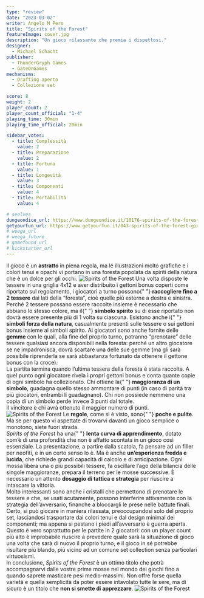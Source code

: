 ```yaml
---
type: "review"
date: "2023-03-02"
writer: Angelo M Pero
title: "Spirits of the Forest"
featureImage: cover.jpg
description: "Un gioco rilassante che premia i dispettosi."
designer:
  - Michael Schacht
publisher:
  - ThunderGryph Games
  - GateOnGames
mechanisms:
  - Drafting aperto
  - Collezione set

score: 8
weight: 2
player_count: 2
player_count_official: "1-4"
playing_time: 30min
playing_time_official: 20min

sidebar_votes:
  - title: Complessità
    value: 2
  - title: Preparazione
    value: 2
  - title: Fortuna
    value: 1
  - title: Longevità
    value: 3
  - title: Componenti
    value: 4
  - title: Portabilità
    value: 4

# seelves
dungeondice_url: https://www.dungeondice.it/10176-spirits-of-the-forest.html
getyourfun_url: https://www.getyourfun.it/043-spirits-of-the-forest-giochi-per-famiglia.html?fast_search=fs
# weega_url
# weega_future
# gamefound_url
# kickstarter_url
---
```


<Setting>
  Il gioco è un <strong>astratto </strong>in piena regola, ma le illustrazioni
  molto grafiche e i colori tenui e opachi vi portano in una foresta popolata da
  spiriti della natura che è un dolce per gli occhi.
</Setting>

<img src="./game1.jpg" alt="Spirits of the Forest" />

<Rules>
  Una volta disposte le tessere in una griglia 4x12 e aver distribuito i gettoni
  bonus coperti come riportato sul regolamento, i giocatori a turno possono{" "}
  <strong>raccogliere fino a 2 tessere</strong> dai lati della “foresta”, cioè
  quelle più esterne a destra e sinistra. Perché 2 tessere possano essere
  raccolte insieme è necessario che abbiano lo stesso colore, ma il{" "}
  <strong>simbolo spirito</strong> su di esse riportato non dovrà essere
  presente più di 1 volta su ciascuna. Esistono anche i{" "}
  <strong>simboli forza della natura</strong>, casualmente presenti sulle
  tessere o sui gettoni bonus insieme ai simboli spirito. Ai giocatori sono
  anche fornite delle <strong>gemme </strong>con le quali, alla fine del proprio
  turno, potranno “prenotare” delle tessere qualsiasi ancora disponibili nella
  foresta: perché un altro giocatore se ne impadronisca, dovrà scartare una
  delle sue gemme (ma gli sarà possibile riprenderla se sarà abbastanza
  fortunato da ottenere il gettone bonus con la croce).
  <br />
  La partita termina quando l’ultima tessera della foresta è stata raccolta. A
  quel punto ogni giocatore rivela i propri gettoni bonus e conta quante copie
  di ogni simbolo ha collezionato. Chi ottiene la{" "}
  <strong>maggioranza di un simbolo</strong>, guadagna quello stesso ammontare
  di punti (in caso di parità tra più giocatori, entrambi li guadagnano). Chi
  non possiede nemmeno una copia di un simbolo perde invece 3 punti dal totale.
  <br />
  Il vincitore è chi avrà ottenuto il maggior numero di punti.
</Rules>

<img src="./game2.jpg" alt="Spirits of the Forest" />

<Feedback>
  Le <strong>regole</strong>, come si è visto, sono{" "}
  <strong>poche e pulite</strong>. Ma se per questo vi aspettate di trovarvi
  davanti un gioco semplice o monotono, siete fuori strada.
  <br />
  <em>Spirits of the Forest</em> ha una{" "}
  <strong>lenta curva di apprendimento</strong>, dotato com’è di una profondità
  che non è affatto scontata in un gioco così essenziale. La presentazione, a
  partire dalla scatola, fa pensare ad un filler per neofiti, e in un certo
  senso lo è. Ma è anche <strong>un’esperienza fredda e lucida</strong>, che
  richiede grandi capacità di calcolo e di anticipazione. Ogni mossa libera una
  o più possibili tessere, fa oscillare l’ago della bilancia delle singole
  maggioranze, prepara il terreno per le mosse successive. È necessario un
  attento <strong>dosaggio di tattica e strategia</strong> per riuscire a
  intascare la vittoria.
  <br />
  Molto interessanti sono anche i cristalli che permettono di prenotare le
  tessere e che, se usati acutamente, possono interferire attivamente con la
  strategia dell’avversario, finanche a bloccargli le prese nelle battute
  finali.
  <br />
  Certo, si può giocare in maniera rilassata, preoccupandosi solo del proprio
  set, lasciandosi trasportare dai colori tenui e dal design minimal dei
  componenti; ma appena si pestano i piedi all’avversario è guerra aperta.
  Questo è vero soprattutto per le partite in 2 giocatori: con un player count
  più alto è improbabile riuscire a prevedere quale sarà la situazione di gioco
  una volta che sarà di nuovo il proprio turno, e il gioco in sé potrebbe
  risultare più blando, più vicino ad un comune set collection senza particolari
  virtuosismi.
  <br />
  In conclusione, <em>Spirits of the Forest</em> è un ottimo titolo che potrà
  accompagnarvi dalle vostre prime mosse nel mondo dei giochi fino a quando
  saprete masticare pesi medio-massimi. Non offre forse quella varietà e quella
  semplicità da poter essere intavolato tutte le sere, ma di sicuro è un titolo
  che <strong>non si smette di apprezzare</strong>.
</Feedback>

<img src="./game3.jpg" alt="Spirits of the Forest" />
